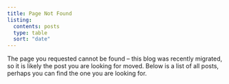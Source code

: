 ```yaml
---
title: Page Not Found
listing:
  contents: posts
  type: table
  sort: "date"
---
```


The page you requested cannot be found -- this blog was recently migrated, so it is likely the post you are looking for moved. Below is a list of all posts, perhaps you can find the one you are looking for.
